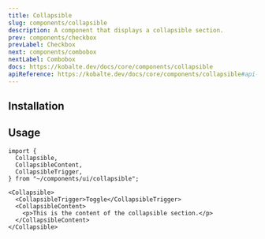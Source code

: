 ```yaml
---
title: Collapsible
slug: components/collapsible
description: A component that displays a collapsible section.
prev: components/checkbox
prevLabel: Checkbox
next: components/combobox
nextLabel: Combobox
docs: https://kobalte.dev/docs/core/components/collapsible
apiReference: https://kobalte.dev/docs/core/components/collapsible#api-reference
---
```



<PreviewTabs demoCode={CollapsibleDemoCode}>
  <CollapsibleDemo client:only="solid-js" />
</PreviewTabs>

## Installation

<InstallationTabs name="collapsible" code={CollapsibleCode} />

## Usage

```tsx
import {
  Collapsible,
  CollapsibleContent,
  CollapsibleTrigger,
} from "~/components/ui/collapsible";
```

```tsx
<Collapsible>
  <CollapsibleTrigger>Toggle</CollapsibleTrigger>
  <CollapsibleContent>
    <p>This is the content of the collapsible section.</p>
  </CollapsibleContent>
</Collapsible>
```
